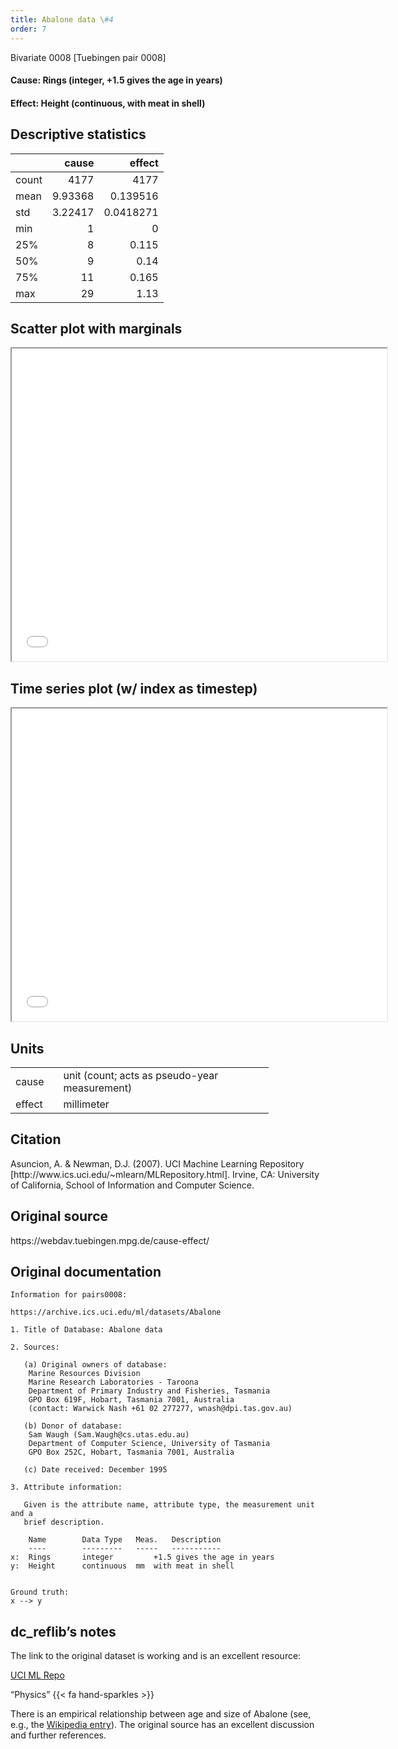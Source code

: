 ```yaml
---
title: Abalone data \#4
order: 7
---
```


Bivariate 0008  [Tuebingen pair 0008]

#### **Cause**: Rings (integer, +1.5 gives the age in years)
#### **Effect**: Height (continuous, with meat in shell)

## Descriptive statistics
|       |      cause |       effect |
|:------|-----------:|-------------:|
| count | 4177       | 4177         |
| mean  |    9.93368 |    0.139516  |
| std   |    3.22417 |    0.0418271 |
| min   |    1       |    0         |
| 25%   |    8       |    0.115     |
| 50%   |    9       |    0.14      |
| 75%   |   11       |    0.165     |
| max   |   29       |    1.13      |

## Scatter plot with marginals

```{=html}
<iframe width=600 height=500 src="plots/scatter_0008.html"></iframe>
```

## Time series plot (w/ index as timestep)

```{=html}
<iframe width=600 height=500 src="plots/series_0008.html"></iframe>
```

## Units
+----------+-----------------------------------------------+
| cause    | unit (count; acts as pseudo-year measurement) |
+----------+-----------------------------------------------+
| effect   | millimeter                                    |
+----------+-----------------------------------------------+


## Citation
Asuncion, A. & Newman, D.J. (2007).
UCI Machine Learning Repository [http://www.ics.uci.edu/~mlearn/MLRepository.html].
Irvine, CA: University of California, School of Information and Computer Science.

## Original source
https://webdav.tuebingen.mpg.de/cause-effect/

## Original documentation
```
Information for pairs0008:

https://archive.ics.uci.edu/ml/datasets/Abalone

1. Title of Database: Abalone data

2. Sources:

   (a) Original owners of database:
	Marine Resources Division
	Marine Research Laboratories - Taroona
	Department of Primary Industry and Fisheries, Tasmania
	GPO Box 619F, Hobart, Tasmania 7001, Australia
	(contact: Warwick Nash +61 02 277277, wnash@dpi.tas.gov.au)

   (b) Donor of database:
	Sam Waugh (Sam.Waugh@cs.utas.edu.au)
	Department of Computer Science, University of Tasmania
	GPO Box 252C, Hobart, Tasmania 7001, Australia

   (c) Date received: December 1995

3. Attribute information:

   Given is the attribute name, attribute type, the measurement unit and a
   brief description.  

	Name		Data Type	Meas.	Description
	----		---------	-----	-----------
x:	Rings		integer			+1.5 gives the age in years
y:	Height		continuous	mm	with meat in shell


Ground truth:
x --> y
```

## dc_reflib's notes
The link to the original dataset is working and is an excellent resource:

[UCI ML Repo](https://archive.ics.uci.edu/ml/datasets/Abalone)

::: {.callout-note title="Operational Causality"}
"Physics" {{< fa hand-sparkles >}} 

There is an empirical relationship between age and size of Abalone (see, e.g., the [Wikipedia entry](https://en.wikipedia.org/wiki/Abalone)). The original source has an excellent discussion and further references.
:::